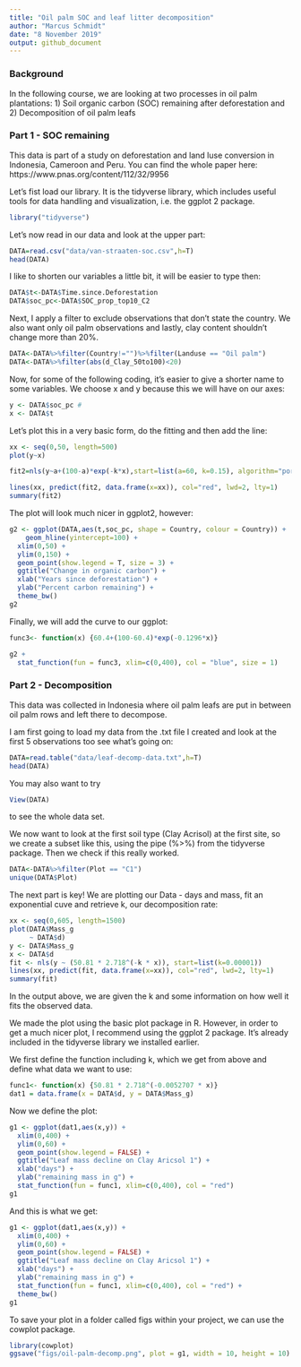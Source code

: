 ```yaml
---
title: "Oil palm SOC and leaf litter decomposition"
author: "Marcus Schmidt"
date: "8 November 2019"
output: github_document
---
```


### Background
In the following course, we are looking at two processes in oil palm plantations:
1) Soil organic carbon (SOC) remaining after deforestation and 2) Decomposition of oil palm leafs

### Part 1 - SOC remaining
This data is part of a study on deforestation and land luse conversion in Indonesia, Cameroon and Peru. You can find the whole paper here: https://www.pnas.org/content/112/32/9956

Let's fist load our library. It is the tidyverse library, which includes useful tools for data handling and visualization, i.e. the ggplot 2 package.
```r
library("tidyverse")
```

Let's now read in our data and look at the upper part:

```r
DATA=read.csv("data/van-straaten-soc.csv",h=T)
head(DATA)
```

I like to shorten our variables a little bit, it will be easier to type then:

```r
DATA$t<-DATA$Time.since.Deforestation
DATA$soc_pc<-DATA$SOC_prop_top10_C2
```

Next, I apply a filter to exclude observations that don't state the country. We also want only oil palm observations and lastly, clay content shouldn't change more than 20%.

```r
DATA<-DATA%>%filter(Country!="")%>%filter(Landuse == "Oil palm")
DATA<-DATA%>%filter(abs(d_Clay_50to100)<20)
```

Now, for some of the following coding, it's easier to give a shorter name to some variables. We choose x and y because this we will have on our axes:

```r
y <- DATA$soc_pc #
x <- DATA$t
```

Let's plot this in a very basic form, do the fitting and then add the line:
```r
xx <- seq(0,50, length=500)
plot(y~x)

fit2=nls(y~a+(100-a)*exp(-k*x),start=list(a=60, k=0.15), algorithm="port")

lines(xx, predict(fit2, data.frame(x=xx)), col="red", lwd=2, lty=1)
summary(fit2)
```

The plot will look much nicer in ggplot2, however:
```r
g2 <- ggplot(DATA,aes(t,soc_pc, shape = Country, colour = Country)) +
    geom_hline(yintercept=100) +
  xlim(0,50) +
  ylim(0,150) +
  geom_point(show.legend = T, size = 3) +
  ggtitle("Change in organic carbon") +
  xlab("Years since deforestation") +
  ylab("Percent carbon remaining") +
  theme_bw()
g2
```


Finally, we will add the curve to our ggplot:
```r
func3<- function(x) {60.4+(100-60.4)*exp(-0.1296*x)}

g2 +
  stat_function(fun = func3, xlim=c(0,400), col = "blue", size = 1) 
```




### Part 2 - Decomposition
This data was collected in Indonesia where oil palm leafs are put in between oil palm rows and left there to decompose.

I am first going to load my data from the .txt file I created and look at the first 5 observations too see what's going on:
```r
DATA=read.table("data/leaf-decomp-data.txt",h=T)
head(DATA)
```

You may also want to try
```r
View(DATA)
```
to see the whole data set.

We now want to look at the first soil type (Clay Acrisol) at the first site, so we create a subset like this, using the pipe (%>%) from the tidyverse package. Then we check if this really worked.

```r
DATA<-DATA%>%filter(Plot == "C1")
unique(DATA$Plot)
```

The next part is key! We are plotting our Data - days and mass, fit an exponential cuve and retrieve k, our decomposition rate:


```r
xx <- seq(0,605, length=1500)
plot(DATA$Mass_g 
     ~ DATA$d)
y <- DATA$Mass_g
x <- DATA$d
fit <- nls(y ~ (50.81 * 2.718^(-k * x)), start=list(k=0.00001))
lines(xx, predict(fit, data.frame(x=xx)), col="red", lwd=2, lty=1)
summary(fit)
```

In the output above, we are given the k and some information on how well it fits the observed data.

We made the plot using the basic plot package in R. However, in order to get a much nicer plot, I recommend using the ggplot 2 package. It's already included in the tidyverse library we installed earlier. 

We first define the function including k, which we get from above and define what data we want to use:

```r
func1<- function(x) {50.81 * 2.718^(-0.0052707 * x)}
dat1 = data.frame(x = DATA$d, y = DATA$Mass_g)
```

Now we define the plot:
```r
g1 <- ggplot(dat1,aes(x,y)) +
  xlim(0,400) +
  ylim(0,60) +
  geom_point(show.legend = FALSE) +
  ggtitle("Leaf mass decline on Clay Aricsol 1") +
  xlab("days") +
  ylab("remaining mass in g") +
  stat_function(fun = func1, xlim=c(0,400), col = "red")
g1
```

And this is what we get:
```r
g1 <- ggplot(dat1,aes(x,y)) +
  xlim(0,400) +
  ylim(0,60) +
  geom_point(show.legend = FALSE) +
  ggtitle("Leaf mass decline on Clay Aricsol 1") +
  xlab("days") +
  ylab("remaining mass in g") +
  stat_function(fun = func1, xlim=c(0,400), col = "red") +
  theme_bw()
g1
```

To save your plot in a folder called figs within your project, we can use the cowplot package.
```r
library(cowplot)
ggsave("figs/oil-palm-decomp.png", plot = g1, width = 10, height = 10)
```

